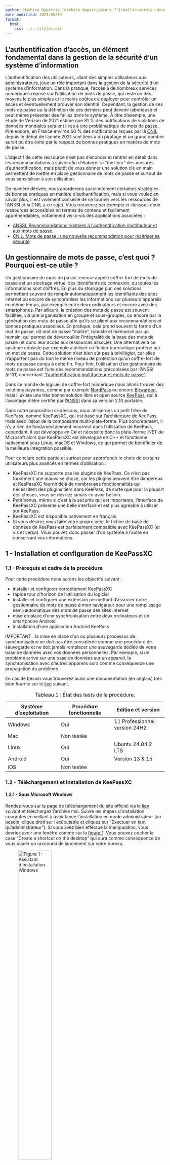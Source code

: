 ```yaml
---
author: Mathieu Depetris [mathieu.depetris@cnrs.fr](mailto:mathieu.depetris@cnrs.fr)
date-modified: 2025/05/13
format:
  html:
    css: ../../styles.css
---
```


::: {.content-visible when-profile="french"}
## L'authentification d'accès, un élément fondamental dans la gestion de la sécurité d'un système d'information

L'authentification des utilisateurs, allant des simples utilisateurs aux administrateurs, joue un rôle important dans la gestion de la sécurité d'un système d'information. Dans la pratique, l'accès à de nombreux services numériques repose sur l'utilisation de mots de passe, qui reste un des moyens le plus simples et le moins coûteux à déployer pour contrôler un accès et éventuellement prouver son identité. Cependant, la gestion de ces mots de passe ou la définition de ces derniers peut devenir laborieuse et peut même présenter des failles dans le système. À titre d'exemple, une étude de Verizon de 2021 estime que 81 % des notifications de violations de données mondiales seraient liées à une problématique de mots de passe. Pire encore, en France environ 60 % des notifications reçues par là [CNIL](https://www.cnil.fr/fr){.external target="_blank"} depuis le début de l’année 2021 sont liées à du piratage et un grand nombre aurait pu être évité par le respect de bonnes pratiques en matière de mots de passe.

L'objectif de cette ressource n'est pas d'énoncer et rentrer en détail dans les recommandations à suivre afin d'élaborer la "meilleur" des mesures d'authentification, mais plutôt de vous donner une solution clé en main permettent de mettre en place gestionnaire de mots de passe et surtout de vous sensibiliser à son utilisation.

De manière dérivée, nous aborderons succinctement certaines stratégies de bonnes pratiques en matière d'authentification, mais si vous voulez en savoir plus, il est vivement conseillé de se tourner vers les ressources de l'ANSSI et la CNIL à ce sujet. Vous trouverez par exemple ci-dessous deux ressources accessibles en termes de contenu et facilement appréhendables, notamment vis-à-vis des applications associées :

- [ANSSI, Recommandations relatives à l'authentification multifacteur et aux mots de passe](https://cyber.gouv.fr/publications/recommandations-relatives-lauthentification-multifacteur-et-aux-mots-de-passe){.external target="_blank"},
- [CNIL, Mots de passe : une nouvelle recommandation pour maîtriser sa sécurité](https://www.cnil.fr/fr/mots-de-passe-une-nouvelle-recommandation-pour-maitriser-sa-securite){.external target="_blank"}.

## Un gestionnaire de mots de passe, c'est quoi ? Pourquoi est-ce utile ?

Un gestionnaire de mots de passe, encore appelé coffre-fort de mots de passe est un stockage virtuel des identifiants de connexion, ou toutes les informations sont chiffrés. En plus du stockage pur, ces solutions permettent souvent de remplir automatiquement les identifiants des sites internet ou encore de synchroniser les informations sur plusieurs appareils en même temps, par exemple entre deux ordinateurs et encore avec des smartphones. Par ailleurs, la création des mots de passe est souvent facilitée, via une organisation en groupe et sous-groupes, ou encore par la génération des mots de passe afin qu'ils se plient aux recommandations et bonnes pratiques associées. En pratique, cela prend souvent la forme d'un mot de passe, dit mot de passe "maître", robuste et mémorisé par un humain, qui permet de déverrouiller l'intégralité de la base des mots de passe (et donc leur accès aux ressources associé). Une alternative à ce système consiste par exemple à utiliser un fichier bureautique protégé par un mot de passe. Cette solution n'est bien sûr pas à privilégier, car elles n'apportent pas du tout le même niveau de protection qu'un coffre-fort de mots de passe conçu à cette fin. Pour finir, l'utilisation d'un gestionnaire de mots de passe est l'une des recommandations préconisées par l'ANSSI (n°31) concernant ["l'authentification multifacteur et mots de passe"](https://cyber.gouv.fr/sites/default/files/2021/10/anssi-guide-authentification_multifacteur_et_mots_de_passe.pdf){.external target="_blank"}.

Dans ce monde de logiciel de coffre-fort numérique nous allons trouver des solutions payantes, comme par exemple [NordPass](https://nordpass.com/fr/){.external target="_blank"} ou encore [Bitwarden](https://bitwarden.com/fr-fr/){.external target="_blank"}, mais il existe une très bonne solution libre et open source [KeePass](https://keepass.info/){.external target="_blank"}, qui à l'avantage d'être certifié par l'[ANSSI](https://cyber.gouv.fr/produits-certifies/keepass-version-210-portable){.external target="_blank"} dans sa version 2.10 portable.

Dans notre proposition ci-dessous, nous utiliserons un petit frère de KeePass, nommé [KeePassXC](https://keepassxc.org/){.external target="_blank"}, qui est basé sur l'architecture de KeePass, mais avec l'ajout de la composante multi-plate-forme. Plus concrètement, il n'y a rien de fondamentalement incorrect dans l'utilisation de KeePass, cependant, il est développé en C# et nécessite donc la plate-forme .NET de Microsoft alors que KeePassXC est développé en C++ et fonctionne nativement sous Linux, macOS et Windows, ce qui permet de bénéficier de la meilleure intégration possible.

Pour conclure cette partie et surtout pour approfondir le choix de certains utilisateurs plus avancés en termes d'utilisation :

- KeePassXC ne supporte pas les plugins de KeePass. Ce n'est pas forcément une mauvaise chose, car les plugins peuvent être dangereux et KeePassXC fournit déjà de nombreuses fonctionnalités qui nécessitent des plugins tiers dans KeePass, de sorte que pour la plupart des choses, vous ne devriez jamais en avoir besoin.
- Petit bonus, même si c'est à la sécurité qui est importante, l'interface de KeePassXC présente une belle interface et est plus agréable à utiliser sur KeePass.
- KeePassXC est disponible nativement en français
- Si vous désirez vous faire votre propre idée, le fichier de base de données de KeePass est parfaitement compatible avec KeePassXC (et vis et versa). Vous pouvez donc passer d'un système à l'autre en conservant vos informations.

## 1 - Installation et configuration de KeePassXC

### 1.1 - Prérequis et cadre de la procédure

Pour cette procédure nous aurons les objectifs suivant :

- installer et configurer correctement KeePassXC
- rapide tour d'horizon de l'utilisation du logiciel
- installer et configurer une extension permettant d'associer notre gestionnaire de mots de passe à mon navigateur pour une remplissage semi-automatique des mots de passe des sites internet
- mise en place d'une synchronisation entre deux ordinateurs et un smartphone Android
- installation d'une application Android KeePass

IMPORTANT : la mise en place d'un ou plusieurs processus de synchronisation ne doit pas être considérée comme une procédure de sauvegarde et ne doit jamais remplacer une sauvegarde dédiée de votre base de données avec vos données personnelles. Par exemple, si un problème arrive sur une base de données sur un appareil, la synchronisation avec d'autres appareils aura comme conséquence une propagation du problème.

En cas de besoin vous trouverez aussi une documentation (en anglais) très bien fournie sur le [lien](https://keepassxc.org/docs/KeePassXC_GettingStarted){.external target="_blank"} suivant.

| Système d'exploitation | Procédure fonctionnelle | Édition et version |
|---|---|---|
| Windows | Oui | 11 Professionnel, version 24H2 |
| Mac | Non testée | |
| Linux | Oui | Ubuntu 24.04.2 LTS |
| Android | Oui | Version 13 & 15 |
| iOS | Non testée | |
: Tableau 1 : État des tests de la procédure.

### 1.2 - Téléchargement et installation de KeePassXC

#### 1.2.1 - Sous Microsoft Windows

Rendez-vous sur la page de téléchargement du site officiel via le [lien](https://keepassxc.org/download/#windows){.external target="_blank"} suivant et téléchargez l'archive msi. Suivre les étapes d'installation courantes en veillant à avoir lancé l'installation en mode administrateur (au besoin, clique droit sur l'exécutable et cliquez sur "Exectuer en tant qu'administrateur"). Si vous avez bien effectué la manipulation, vous devriez avoir une fenêtre comme sur la <a href="#figure1">figure 1</a>. Vous pouvez cocher la case "Create a shortcut on the desktop" qui aura comme conséquence de vous placer un raccourci de lancement sur votre bureau.

<figure id="figure1">
    <img src="../../ressources/support/gestionnaire_mots_de_passe/images/01_windows_install_wizard.png" class="resized-img" width="50%" alt="Figure 1 : Assistant d'installation Windows">
    <figcaption class="figcaption-center">Figure 1 : Assistant d'installation Windows</figcaption>
</figure>

Si le chemin d'installation par défaut pointe vers quelque chose comme "C:\\Users\\nom_utilisateur" c'est que vous n'avez pas lancé l'installation avec les droits administateur.

Noter que pour certains utilisateurs, le logiciel ne se lance pas après l'installation, même si l'on clique sur le raccourci d'exécution. Pour remédier à cela, il est nécessaire d'installer les dernières bibliothèques Microsoft Visual C++. Vous pourrez les trouver via le lien [suivant](https://learn.microsoft.com/fr-fr/cpp/windows/latest-supported-vc-redist?view=msvc-170){.external target="_blank"}. 

#### 1.2.2 - Sous Linux

Il vous suffit de télécharger l'AppImage de KeepPassXC pour linux à partir du [lien officiel](https://keepassxc.org/download/#linux){.external target="_blank"} et de l'installer sur votre système. 

#### 1.2.3 - Sous macOS

Pour les systèmes macOS, télécharger l'image dmg à partir du lien [officiel](https://keepassxc.org/download/#macos){.external target="_blank"} et installer le logiciel dans vos applications. 

#### 1.2.4 - Configuration initiale et création de votre base de mots de passe

Maintenant que l'application est correctement installée sur votre système, vous devriez tomber sur une fenêtre d'accueil comme sur la <a href="#figure2">figure 2</a>.

<figure id="figure2">
    <img src="../../ressources/support/gestionnaire_mots_de_passe/images/02_home_application.png" class="resized-img" width="60%" alt="Figure 2 : Accueil application">
    <figcaption class="figcaption-center">Figure 2 : Accueil application</figcaption>
</figure>

Par défaut, la langue de l'application est réglée sur celle du système. En lien avec ma configuration actuelle, les prochaines captures d'écran seront donc en français.

Maintenant, nous allons créer notre fichier de base de données qui contiendra tous nos mots de passe. Pour cela il suffit de cliquer sur l'onglet "Créer une base de données". La fenêtre suivante vous invite à donner un nom à cette base. Cette base de données va prendre l'apparence d'un fichier .kdbx qui sera stocké sur notre disque dur. Pour éviter tout incident de compatibilité, privilégier un nom dans le caractère spécial (pas d'accent ou d'espace). Ici pour l'exemple ma base s'appellera "bdd_test_keepassxc" (<a href="#figure3">figure 3</a>).

<figure id="figure3">
    <img src="../../ressources/support/gestionnaire_mots_de_passe/images/03_bdd_creation.png" class="resized-img" width="60%" alt="Figure 3 : Création de la base de données">
    <figcaption class="figcaption-center">Figure 3 : Création de la base de données</figcaption>
</figure>

Pas besoin de modifier les "Paramètres de chiffrement" sauf si voulez les personnalisées en fonctions de vos exigences. La fenêtre suivante "Identifiants de la base de données" vous permet de définir le mot de passe "maître" qui va protéger votre base de données (et donc tout son contenu). Pour résumer :

- si vous ne devez retenir qu'un seul mot de passe, c'est celui-là !
- il est considéré comme celui qui débloque tous les autres, il doit donc être compliqué et respecter un minimum de règles de sécurité. Sans rentrer trop dans les détails de ces règles, vous pouvez cliquer sur l'icône du carré avec 3 points afin d'ouvrir un utilitaire d'aide à la génération (<a href="#figure4">figure 4</a>).
- ce mot de passe est très important et sa perte, en règle générale, entrainera l'impossibilité d'ouvrir la base et donc d'accéder à vos mots de passe (par défaut par de processus de récupération de mots de passe).
- vous avez un onglet en dessous pour "Ajouter une autre protection". Les options disponibles ne seront pas abordées ici, mais sachez que vous pouvez ajouter des options de sécurité et d'accès, comme par exemple un fichier clé ou encore des questions-réponses.

<figure id="figure4">
    <img src="../../ressources/support/gestionnaire_mots_de_passe/images/04_password_definition.png" class="resized-img" width="60%" alt="Figure 4 : Définition des identifiants pour accéder à la base de données">
    <figcaption class="figcaption-center">Figure 4 : Définition des identifiants pour accéder à la base de données</figcaption>
</figure>

La dernière étape vous demande où vous désirez sauvegarder votre base de données et quel nom vous souhaitez lui donner. Dans mon exemple, ma base de données sera sauvegardée dans un fichier bdd_test_keepassxc.kdbx. Par ailleurs, si vous souhaitez synchroniser votre base de données entre plusieurs appareils (voir la section 4, par exemple pour une synchronisation entre un ordinateur et un smartphone), le mieux est de placer ce fichier dans un dossier. À titre d'exemple ici, mon fichier .kdbx sera stocké dans un fichier nommé "keepass".

Avant de se lancer dans la création de mes premiers mots de passe, faites un tour au niveau des paramètres de l'application. Pour cela il suffit de cliquer sur la roue crantée, ou alors de cliquer sur l'onglet "Outils" puis sur "Paramètres" (<a href="#figure5">figure 5</a>).

<figure id="figure5">
    <img src="../../ressources/support/gestionnaire_mots_de_passe/images/05_racine_bdd.png" class="resized-img" width="60%" alt="Figure 5 : Accès aux paramètres de l'application">
    <figcaption class="figcaption-center">Figure 5 : Accès aux paramètres de l'application</figcaption>
</figure>

Libre à vous de modifier ces paramètres suivant vos préférences, mais je vous conseille au minimum les paramètres suivants afin d'améliorer votre interface et vos interactions. À savoir que ces options peuvent légèrement différer entre les versions (en lien avec les OSs), notamment entre Windows et Linux.

Dans l'onglet "Général", section "Démarrage" (<a href="#figure6">figure 6</a>) : 

- cochez si cela n'est pas déjà fait "Lancer automatiquement KeePassXC au démarrage du système. À chaque lancement de votre système, le logiciel se lancera automatiquement et vous demandera votre mot de passe "maître" pour déverrouiller votre base de données,
- cochez l'onglet "Réduire la fenêtre après déverrouillage de la base de données". Si on couple votre utilisation avec l'option précédente, le déverrouillage de votre base de données n'implique pas que vous ayez besoin toute de suite d'utiliser un mot de passe. Par conséquent pas besoin que l'application reste en avant sur votre bureau.

<figure id="figure6">
    <img src="../../ressources/support/gestionnaire_mots_de_passe/images/06_general_demarrage.png" class="resized-img" width="60%" alt="Figure 6 : Onglet 'Général', section 'Démarrage'">
    <figcaption class="figcaption-center">Figure 6 : Onglet 'Général', section 'Démarrage'</figcaption>
</figure>

Dans l'onglet "Général", section "Gestion des entrées" (<a href="#figure7">figure 7</a>) :

- cochez "Copier les données en double-cliquant sur le champ de l'entrée affichée"
- cochez "Réduire lors de l'ouverture d'une URL"

<figure id="figure7">
    <img src="../../ressources/support/gestionnaire_mots_de_passe/images/07_general_gestion_entrees.png" class="resized-img" width="60%" alt="Figure 7 : Onglet 'Général', section 'Gestion des entrées'">
    <figcaption class="figcaption-center">Figure 7 : Onglet 'Général', section 'Gestion des entrées'</figcaption>
</figure>

Dans l'onglet "Général", section "Interface utilisateur" (<a href="#figure8">figure 8</a>) :

- cochez "Réduire au lieu de fermer l'appli"
- cochez "Afficher une icône dans la zone de notification"
- cochez "Cacher la fenêtre dans la zone de notification une fois minimisée"

<figure id="figure8">
    <img src="../../ressources/support/gestionnaire_mots_de_passe/images/08_general_interface_utilisateur.png" class="resized-img" width="60%" alt="Figure 8 : Onglet 'Général', section 'Interface utilisateur'">
    <figcaption class="figcaption-center">Figure 8 : Onglet 'Général', section 'Interface utilisateur'</figcaption>
</figure>

Avec ces paramètres, quand vous fermez ou minimisez la fenêtre de l'application, cette dernière vient de placer dans votre zone de notification (elle peut être dans la zone cachée la première fois, <a href="#figure9">figure 9</a>) au lieu de fermer définitivement l'application (pour faire cela, il faut cliquer sur l'onglet "Base de données", puis "Fermer" tout en bas). Quand votre application est dans cette zone, il vous suffit de double cliquer dessus pour l'ouvrir. 

<figure id="figure9">
    <img src="../../ressources/support/gestionnaire_mots_de_passe/images/09_zone_notification.png" class="resized-img" alt="Figure 9 : Application dans la zone de notification">
    <figcaption class="figcaption-center">Figure 9 : Application dans la zone de notification</figcaption>
</figure>

## 2 - Tour d'horizon de l'application

### 2.1 - Interface de l'application

L'interface de votre base de données est divisée en 4 parties (<a href="#figure10">figure 10</a>).

<figure id="figure10">
    <img src="../../ressources/support/gestionnaire_mots_de_passe/images/10_vue_global.png" class="resized-img" width="70%" alt="Figure 10 : Interface principale de la base de données">
    <figcaption class="figcaption-center">Figure 10 : Interface principale de la base de données</figcaption>
</figure>

La première partie regroupe la liste de vos mots de passe. Vous pouvez les organiser en groupe et même sous-groupe (ici par défaut un groupe nommé "Racine" a été créé) et vous pouvez même changer les icônes des éléments.

La seconde partie regroupe la liste des entrées présente dans vos groupes et de manière générale dans votre base de données. Comme précédent vous pouvez modifier la visualisation de ces dernières, notamment en modifiant les icônes associées.

La troisième partie contient des raccourcis vers groupes dynamiques ou tags que vous avez créés. Ces dernières ressources sont des paramètres que vous pouvez associer à des entrées et/ou groupes et qui permettent d'avoir des accès simplifiés, un peu comme des raccourcis. Un détail intéressant est que cette partie regroupe aussi des onglets permettant de diagnostiquer l'état de certains de vos mots de passe, notamment en faisant des recherches sur les mots de passe expirés ou encore de faibles niveaux de sécurité (par exemple si votre mot de passe est très court en termes de nombre de caractères).

La dernière partie est l'onglet de prévisualisation, qui vous permet de vous un résumé par exemple du contenu des entrées.

Concernant la barre d'outils, elle se divise en 5 parties (<a href="#figure11">figure 11</a>).

<figure id="figure11">
    <img src="../../ressources/support/gestionnaire_mots_de_passe/images/11_barre_outils.png" class="resized-img" width="70%" alt="Figure 11 : Interface de la barre d'outils">
    <figcaption class="figcaption-center">Figure 11 : Interface de la barre d'outils</figcaption>
</figure>

La partie 1 comporte des onglets pour ouvrir une base de données, sauvegarder la base active ou encore la verrouiller.

La partie 2 permet de créer des entrées ou les modifier (ajout et/ou suppression).

La partie 3 permet d'utiliser des raccourcis pour copier certains éléments des entrées sélectionnées. 

La partie 4 permet d'avoir accès aux paramètres et rapports en lien avec la base de données, mais aussi au générateur de mots de passe.

La dernière partie permet d'avoir accès à une barre de recherche.

### 2.2 - Création d'une entrée

Pour créer une nouvelle entrée, il suffit de cliquer sur l'icône + dans la section 2 de la barre d'outils. Par défaut nous étions dans le groupe "Racine", par conséquent cette entrée sera localisée dans ce groupe. Ici, nous allons faire un exemple avec des identifiants de mon compte CNRS. Ici le minimum à renseigner pour créer une entrée est le "Titre", le "Nom d'utilisateur" et le "mot de passe" (<a href="#figure12">figure 12</a>). On laisse vide pour le moment le champ "URL" que nous utiliserons plus tard pour le remplissage automatique des champs via le navigateur. Notez que vous avez beaucoup d'autres options, comme par exemple le menu "Icône" sur le côté ou encore le champ "Notes" qui vous permet d'ajouter des commentaires ou indications à votre entrée. Par ailleurs vous constatez que par défaut le mot de passe est masqué. Cela est très pratique, car l'utilisation de ces mots de passe par la suite, ne nécessite pas d'avoir la visibilité de ce dernier (utile notamment si vous sommes dans des lieux publics).

<figure id="figure12">
    <img src="../../ressources/support/gestionnaire_mots_de_passe/images/12_exemple_entree.png" class="resized-img" width="70%" alt="Figure 12 : Création d'une entrée">
    <figcaption class="figcaption-center">Figure 12 : Création d'une entrée</figcaption>
</figure>

Une fois l'action validée, on retrouve bien l'entrée dans notre base de données (<a href="#figure13">figure 13</a>). Pour améliorer la lisibilité de mon interface, j'ai même changé le nom du groupe "Racine" par "cnrs".

<figure id="figure13">
    <img src="../../ressources/support/gestionnaire_mots_de_passe/images/13_vue_global_add.png" class="resized-img" width="70%" alt="Figure 13 : Interface avec entrée">
    <figcaption class="figcaption-center">Figure 13 : Interface avec entrée</figcaption>
</figure>

Maintenant si je veux copier une partie de mon entrée, par exemple le nom d'utilisateur ou encore le mot de passe, il me suffit d'utiliser les boutons de la section 3 de la barre d'outils. Il est a noté que dans le cas de la copie d'un mot de passe (le bouton avec la clé), vous disposez d'un temps limité pour utiliser ce dernier avec qu'il soit supprimé de votre "mémoire pour copie" (= presse-papiers, <a href="#figure14">figure 14</a>). Vous pouvez configurer ce temps dans le menu "Paramètres", au niveau de l'onglet "Sécurité", section "Délais d'attente" et l'option "Effacer le presse-papiers après".

<figure id="figure14">
    <img src="../../ressources/support/gestionnaire_mots_de_passe/images/14_temps_presse_papiers.png" class="resized-img" alt="Figure 14 : Temps presse-papiers">
    <figcaption class="figcaption-center">Figure 14 : Temps presse-papiers</figcaption>
</figure>

## 3 - Intégration aux navigateurs

L'une des options les plus pratiques et l'intégration de votre coffre-fort à votre navigateur. Plus concrètement, cela veut dire que vous allez pouvoir effectuer des remplissages semi-automatiques des noms d'utilisateur et des mots de passe quand vous allez vous rendre sur les sites internet associés.

KeePassXC propose des intégrations avec les navigateurs suivants :

- [Sur base Chrome, Chromium, Vivaldi et Brave](https://chromewebstore.google.com/detail/keepassxc-browser/oboonakemofpalcgghocfoadofidjkkk){.external target="_blank"},
- [Sur base Mozilla Firefox et Tor-Browser](https://addons.mozilla.org/en-US/firefox/addon/keepassxc-browser/){.external target="_blank"},
- [Sur base Microsoft Egde](https://microsoftedge.microsoft.com/addons/detail/keepassxcbrowser/pdffhmdngciaglkoonimfcmckehcpafo){.external target="_blank"}.

La première chose à faire est d'activer l'option d'association dans les paramètres de KeePassXC. Pour cela il suffit de vous rendre dans les paramètres au niveau de l'onglet "Intégration aux navigateurs" (<a href="#figure15">figure 15</a>). 

<figure id="figure15">
    <img src="../../ressources/support/gestionnaire_mots_de_passe/images/15_integration_navigateurs.png" class="resized-img" width="70%" alt="Figure 15 : Intégration aux navigateurs">
    <figcaption class="figcaption-center">Figure 15 : Intégration aux navigateurs</figcaption>
</figure>

Pour mon cas d'exemple, je vais faire un test avec le navigateur Egde, mais le principe reste le même pour les autres et vous pouvez même en associer plusieurs à la fois. 

La seconde étape est d'installer l'extension sur le navigateur. Cliquez sur les liens juste toujours au niveau de l'onglet "Intégration aux navigateurs". Vous devriez être redirigé vers un page d'installation (toujours ici avec l'exemple de Microsoft Egde, <a href="#figure16">figure 16</a>).

<figure id="figure16">
    <img src="../../ressources/support/gestionnaire_mots_de_passe/images/16_installation_extension_navigateur.png" class="resized-img" width="70%" alt="Figure 16 : Installation extension navigateur">
    <figcaption class="figcaption-center">Figure 16 : Installation extension navigateur</figcaption>
</figure>

Après l'installation, redémarrez votre navigateur et vous devriez avoir l'extension sous cette forme (<a href="#figure17">figure 17</a>, la base de données KeePassXC doit être déverrouillée). 

<figure id="figure17">
    <img src="../../ressources/support/gestionnaire_mots_de_passe/images/17_connection_navigateur.png" class="resized-img" width="70%" alt="Figure 17 : Configuration extension navigateur">
    <figcaption class="figcaption-center">Figure 17 : Configuration extension navigateur</figcaption>
</figure>

Maintenant cliquer sur le bouton "Connecter" puis sur la fenêtre de votre base de données indiquez un nom à la demande d'association de clé (<a href="#figure18">figure 18</a>).

<figure id="figure18">
    <img src="../../ressources/support/gestionnaire_mots_de_passe/images/18_association_cle.png" class="resized-img" width="70%" alt="Figure 18 : Association clé extension navigateur">
    <figcaption class="figcaption-center">Figure 18 : Association clé extension navigateur</figcaption>
</figure>

Votre extension devrait maintenant être correctement configurée (<a href="#figure19">figure 19</a>).

<figure id="figure19">
    <img src="../../ressources/support/gestionnaire_mots_de_passe/images/19_connection_navigateur_ok.png" class="resized-img" width="70%" alt="Figure 19 : Configuration extension navigateur complete">
    <figcaption class="figcaption-center">Figure 19 : Configuration extension navigateur complete</figcaption>
</figure>

Pour la suite, nous allons tester le remplissage semi-automatique sur l'entrée que j'ai créée précédent en lien avec mes identifiants CNRS. Pour cela je me rends sur une page de connexion du CNRS (<a href="#figure20">figure 20</a>).

<figure id="figure20">
    <img src="../../ressources/support/gestionnaire_mots_de_passe/images/20_page_connection_cnrs.png" class="resized-img" width="70%" alt="Figure 20 : Page de connexion CNRS">
    <figcaption class="figcaption-center">Figure 20 : Page de connexion CNRS</figcaption>
</figure>

Ici je vais copier l'URL de cette page afin de la renseigner au niveau de mon entrée de ma base de données. Vous remarquerez que déjà l'extension à détecter la possibilité d'ajouter des champs en lien avec une entrée de ma base de données (via l'onglet grisé de l'extension). Par ailleurs, pour l'URL, pas besoin de copier l'intégralité de cette dernière, il suffit de s'arrêter après le .fr. Vous pouvez appliquer cette règle pour les autres URL à savoir que cela permet de généraliser la détection du remplissage automatique et qu'il y a quand même de rares cas où cela ne fonctionne pas. Dans notre cas, on va juste utiliser l'URL "https://janus.cnrs.fr/" que nous allons ajouter dans le champ "URL" de notre entrée précédente créée (<a href="#figure21">figure 21</a>).

<figure id="figure21">
    <img src="../../ressources/support/gestionnaire_mots_de_passe/images/21_ajout_url.png" class="resized-img" width="70%" alt="Figure 21 : Ajout URL au niveau de notre entrée">
    <figcaption class="figcaption-center">Figure 21 : Ajout URL au niveau de notre entrée</figcaption>
</figure>

Maintenant, actualisez la page de votre navigateur (en étant sur la page de connexion du CNRS) ou cliquez sur l'icône de l'extension dans le navigateur, puis cliquez sur "Redétecter les champs d'identification". Vous devriez avoir la fenêtre suivante de KeePassXC qui s'affiche (<a href="#figure22">figure 22</a>). 

<figure id="figure22">
    <img src="../../ressources/support/gestionnaire_mots_de_passe/images/22_fenetre_association_url.png" class="resized-img" width="70%" alt="Figure 22 : Acceptation de l'association de l'URL">
    <figcaption class="figcaption-center">Figure 22 : Acceptation de l'association de l'URL</figcaption>
</figure>

Il vous suffit maintenant de cocher les cases "Mémoriser" et "Permettre les éléments sélectionnés". Maintenant à chaque fois que vous arriverez sur une page portant en début d'URL "https://janus.cnrs.fr/", KeePassXC vous proposera en remplissage semi-automatique des champs, en lien avec ce que vous avez renseigné dans votre base de données (<a href="#figure23">figure 23</a>).

<figure id="figure23">
    <img src="../../ressources/support/gestionnaire_mots_de_passe/images/23_remplissage_automatique.png" class="resized-img" width="70%" alt="Figure 23 : Remplissage automatique">
    <figcaption class="figcaption-center">Figure 23 : Remplissage automatique</figcaption>
</figure>

Une dernière petite astuce, plutôt que de cliquer sur l'icône d'extension ou sur le champ afin de sélectionner l'entrée correspondante dans la base de données, vous pouvez utiliser des fonctions de raccourci clavier. Vous les trouverez dans l'onglet paramètre de l'extension du navigateur (en cliquant sur la route crantée verte, <a href="#figure24">figure 24</a>), onglet "Général", section "Raccourcis-clavier". Ils sont configurables et par exemple dans mon exemple par défaut (sous Windows) il faut utiliser Alt + Maj + U pour saisir le nom d’utilisateur et le mot de passe. 

<figure id="figure24">
    <img src="../../ressources/support/gestionnaire_mots_de_passe/images/24_parametres_extension_navigateur.png" class="resized-img" width="70%" alt="Figure 24 : Paramètres extension navigateur">
    <figcaption class="figcaption-center">Figure 24 : Paramètres extension navigateur</figcaption>
</figure>

## 4 - Sychronisation entre plusieurs appareils

Pour cette dernière partie, nous allons configurer notre base de données afin qu’elle puisse se synchroniser entre plusieurs appareils. Cette partie est légèrement plus technique donc il est important de ne pas se décourager et pour faire simple de "ne pas lâcher la rampe". N'oubliez pas qu'en cas de besoin vous pouvez revenir vers moi. 

Ici pour l'exemple nous allons configurer deux configurations qui rempliront surement la plupart de vos cas d'usages et besoins :

- une synchronisation entre un ordinateur et un smartphone,
- une synchronisation entre deux ordinateurs.

Par ailleurs, vous constaterez que les exemples ci-dessous ont été réalisés sous système d'exploitation Windows pour les ordinateurs et Android pour le smartphone. Quand cela a été identifié, des alternatives aux autres OS seront recensées, mais sans garantie d'avoir été testé jusqu'au bout de l'objectif de la procédure.

### 4.1 - Le logiciel Syncthing

La première étape est d'installer un logiciel sur nos appareils qui vont nous permettre d'effectuer nos synchronisations. Pour cela nous utiliserons [Syncthing](https://syncthing.net/){.external target="_blank"} qui est un logiciel libre et gratuit qui synchronise les fichiers entre appareils en temps réel, sans serveur central. Il est privé, sécurisé, crypté et facile à utiliser.

Point important, comme cité précédemment, ce logiciel ne fonctionne pas via un serveur central. Concrètement cela veut dire que lors des processus de synchronisation il est nécessaire que les appareils soient connectés en même temps. Dans le cas de deux ordinateurs, cette condition peut être compliquée à remplir, surtout si on utilise l'un sur notre lieu de travail et le second à la maison pour le télétravail. C'est pourquoi, dans notre configuration c'est notre téléphone sera l'équivalent de notre "serveur central" car dernier aura "plus de change" d'être connecté en même temps que les ordinateurs.

Sur le site officiel de l'application, rendez-vous dans la section ["Downloads"](https://syncthing.net/downloads/){.external target="_blank"}. Vous constaterez que vous disposez de plusieurs distributions en fonction de votre système d'exploitation.

À titre indicatif, le processus pour l'installer sur un système Linux est disponible via le lien [suivant](https://apt.syncthing.net/){.external target="_blank"}. Suivez les instructions et lancez les lignes de commandes associées. Vous devriez avoir deux raccourcis vers l'application :

- "Start Syncthing" qui va vous permettre de lancer le logiciel.,
- "Syncthing Web UI" qui va vous amener sur le page de configuration du logiciel (voir la section suivante pour plus de détail). 

Pour finir concernant Linux, contrairement à Windows qui lance automatiquement Syncthing lors du démarrage de l'OS, vous allez devoir configurer ce démarrage automatique, si vous le souhaitez, sous Linux (via par exemple le l'exécution du raccourci "Start Syncthing" à chaque démarrage).

### 4.2 - Installation et configuration du client Syncthing sous Windows

Nous allons commencer par l'installer sur notre ordinateur en sélectionnant l'intégration "Syncthing Windows Setup" qui permet de l'installer sous Windows. Pour faire simple rendez-vous sur ce [lien](https://github.com/Bill-Stewart/SyncthingWindowsSetup/releases/latest/){.external target="_blank"} et téléchargez l'exécutable .exe (<a href="#figure25">figure 25</a>, actuellement la dernière version est la 1.29.0).

<figure id="figure25">
    <img src="../../ressources/support/gestionnaire_mots_de_passe/images/25_last_release_syncthing_windows_setup.png" class="resized-img" width="70%" alt="Figure 25 : Dernière version de 'Syncthing Windows Setup'">
    <figcaption class="figcaption-center">Figure 25 : Dernière version de 'Syncthing Windows Setup'</figcaption>
</figure>

Lors de l'installation, effectuée si possible avec les droits administrateur, suivez la configuration suivante :

- lorsque que la fenêtre "Select Destination Location" apparait, changer le chemin d'accès par un chemin plus "simple" comme par exemple "C:\\Syncthing" (<a href="#figure26">figure 26</a>),

<figure id="figure26">
    <img src="../../ressources/support/gestionnaire_mots_de_passe/images/26_dossier_installation.png" class="resized-img" width="60%" alt="Figure 26 : Dossier d'installation">
    <figcaption class="figcaption-center">Figure 26 : Dossier d'installation</figcaption>
</figure>

- au niveau de la fenêtre "Select Additional Tasks", cochez la case "Create desktop shortcut for Syncthing configuration page" en plus des cases déjà cochées (<a href="#figure27">figure 27</a>),

<figure id="figure27">
    <img src="../../ressources/support/gestionnaire_mots_de_passe/images/27_taches_additionnelles.png" class="resized-img" width="50%" alt="Figure 27 : Fenêtre taches additionnelles">
    <figcaption class="figcaption-center">Figure 27 : Fenêtre taches additionnelles</figcaption>
</figure>

- cliquez sur oui quand on vous demande de créer une règle pour le pare-feu (<a href="#figure28">figure 28</a>),

<figure id="figure28">
    <img src="../../ressources/support/gestionnaire_mots_de_passe/images/28_creation_pare_feu_regle.png" class="resized-img" width="50%" alt="Figure 28 : Regle pare-feu">
    <figcaption class="figcaption-center">Figure 28 : Regle pare-feu</figcaption>
</figure>

- pour finir, cochez la case "Open Syncthing configuration page" (<a href="#figure29">figure 29</a>).

<figure id="figure29">
    <img src="../../ressources/support/gestionnaire_mots_de_passe/images/29_ouverture.png" class="resized-img" width="50%" alt="Figure 29 : Last stand">
    <figcaption class="figcaption-center">Figure 29 : Last stand</figcaption>
</figure>

Une fois le logiciel installé, vous devriez voir la fenêtre principale de l'application (<a href="#figure30">figure 30</a>). Vous pouvez y accéder via votre navigateur à l'adresse suivante 127.0.0.1:8384 (si vous n'avez pas touché à ces paramètres lors de l'installation) ou en cliquant sur le raccourci "Syncthing Configuration Page" qui c'est ajouté sur votre bureau. Suivant votre navigateur, ce dernier est susceptible de vous informer que la page que vous souhaitez afficher (127.0.0.1) présente un risque probable de sécurité. Vous pouvez passer outre ce conseil et l'afficher quand même (via par exemple le bouton "Avancé" et quelque chose comme "Poursuivre vers la page").

Sur cette première page, il est possible que l'application vous conseille d'ajouter un nom d'utilisateur et un mot de passe afin d'accéder à l'interface. D'un point de vue sécuritaire c'est un plus, mais dans un souci d'accessibilité et en partant du principe que votre ordinateur est verrouillé par un mot de passe et que vous ne quittez pas votre poste sans le verrouiller, nous n'allons pas configurer d'accès authentifié. 

<figure id="figure30">
    <img src="../../ressources/support/gestionnaire_mots_de_passe/images/30_syncthing_windows.png" class="resized-img" width="60%" alt="Figure 30 : Syncthing page globale">
    <figcaption class="figcaption-center">Figure 30 : Syncthing page globale</figcaption>
</figure>

Maintenant que notre logiciel est installé, la prochaine étape est d'ajouter un dossier de partage qui contiendra notre base de données KeePassXC. Pour effectuer cela, il suffit de cliquer sur le bouton "Ajouter un partage" disponible sur l'écran d'accueil. Sur l'écran de configuration (<a href="#figure31">figure 31</a>), nous allons lui donner un nom (il peut être différent entre les appareils), ainsi qu'un identifiant de partage (il doit être IDENTIQUE entre les appareils) et pour finir le chemin d'accès du partage, qui sera ici l'emplacement du dossier ou est stocké ma base de données. 

<figure id="figure31">
    <img src="../../ressources/support/gestionnaire_mots_de_passe/images/31_ajout_partage.png" class="resized-img" width="70%" alt="Figure 31 : Configuration d'un dossier de partage">
    <figcaption class="figcaption-center">Figure 31 : Configuration d'un dossier de partage</figcaption>
</figure>

### 4.3 - Installation et configuration du client Syncthing sous Android

Pour configurer Syncthing sous notre smartphone Android, nous allons récupérer l'application directement depuis le store. Veillez à bien récupéré le bon qui s'appelle ["Syncthing-Fork"](https://play.google.com/store/apps/details?id=com.github.catfriend1.syncthingandroid&hl=en-US){.external target="_blank"}.

Lors du lancement de l'application, vous devez autoriser l'application à accéder à plusieurs éléments de votre téléphone :

- l'accès au stockage, qui va lui permettre d'avoir un accès à votre base de données stocké en local sur votre téléphone (<a href="#figure32">figure 32</a>)

<figure id="figure32">
    <img src="../../ressources/support/gestionnaire_mots_de_passe/images/32_permission_stockage.png" class="resized-img" width="30%" alt="Figure 32 : Autorisation accès stockage téléphone">
    <figcaption class="figcaption-center">Figure 32 : Autorisation accès stockage téléphone</figcaption>
</figure>

- concernant l'optimisation de la batterie, il est conseillé d'arrêter l'optimisation de la batterie (<a href="#figure33">figure 33</a>). Ici nous avons besoin que notre téléphone ne ferme pas automatiquement l'application, par exemple si elle reste ouverte plus longtemps qu'une application "basique". Il est à note quand même que théoriquement, la désactivation de l'optimisation de la batterie pourrait avoir des récupércutions sur l'autonomie de cette dernière. Il faut bien sûr prendre cela on considération via d'autres variables, comme les espacements entre les synchronisations ou le type de connexion (via données mobiles ou wifi par exemple) mais pour le moment via mon exemple d'utilisation exigent (synchronisation toujours fonctionnelle via les données mobiles), l'impact selon moi n'est pas une signification sur l'autonomie de ma batterie.

<figure id="figure33">
    <img src="../../ressources/support/gestionnaire_mots_de_passe/images/33_permission_batterie.png" class="resized-img" width="30%" alt="Figure 33 : Autorisation arrêt optimisation batterie">
    <figcaption class="figcaption-center">Figure 33 : Autorisation arrêt optimisation batterie</figcaption>
</figure>

- pour les permissions de localisation, il est aussi conseillé de l'accorder (<a href="#figure34">figure 34</a>). Comme indiqué dans les commentaires, la localisation va servir uniquement pour la sélection des réseaux wifi, si vous désirez effectuer des synchronisations uniquement sur des réseaux wifi prédéfinis (celui de votre domicile par exemple).

<figure id="figure34">
    <img src="../../ressources/support/gestionnaire_mots_de_passe/images/34_permission_localisation.png" class="resized-img" width="30%" alt="Figure 34 : Autorisation localisation">
    <figcaption class="figcaption-center">Figure 34 : Autorisation localisation</figcaption>
</figure>

- pour finir, autoriser aussi les notifications de l'application (<a href="#figure35">figure 35</a>) afin que cette dernière puisse vous informer des détails des synchronisations.

<figure id="figure35">
    <img src="../../ressources/support/gestionnaire_mots_de_passe/images/35_permission_notifications.png" class="resized-img" width="30%" alt="Figure 35 : Autorisation notifications">
    <figcaption class="figcaption-center">Figure 35 : Autorisation notifications</figcaption>
</figure>

Maintenant que l'application est correctement installée, par défaut les conditions d'exécution des synchronisations sont réglées pour se faire uniquement en wifi. Pour mon utilisation personnelle et afin de tester directement mes processus de synchronisation, j'ai choisi d'activer l'exécuteur des synchronisations depuis les données mobiles (via 4G ou 5G par exemple). Libre a vous de faire cela aussi (avec aussi en mémoire l'impact que cela peut avoir sur la batterie, mais surtout sur votre forfait mobile), mais dans tous les cas je laisse décoché "Ecécuter en itinérance" afin que la synchronisation ne se fasse pas quand je suis pas exemple à l'étranger ou les données mobiles peuvent être décomptées de manière très importante dans mon forfait (le logiciel passera en veille à ce moment-là). Pour configurer cela il vous suffit de vous rendre dans l'onglet "Paramètres" via les 3 barres eu haut à gauche, de cliquer sur "Conditions d'exécution" (<a href="#figure36">figure 36</a>), puis de cocher/décocher les cases correspondantes (<a href="#figure37">figure 37</a>).

:::: {.columns}
::: {.column width="50%"}
<figure id="figure36">
    <img src="../../ressources/support/gestionnaire_mots_de_passe/images/36_parametres_sychronisation.png" class="resized-img" width="50%" alt="Figure 36 : Paramètres synchronisation">
    <figcaption class="figcaption-center">Figure 36 : Paramètres synchronisation</figcaption>
</figure>
:::
::: {.column width="50%"}
<figure id="figure37">
    <img src="../../ressources/support/gestionnaire_mots_de_passe/images/37_application_donnees_mobiles.png" class="resized-img" width="55%" alt="Figure 37 : Autorisation données mobiles">
    <figcaption class="figcaption-center">Figure 37 : Autorisation données mobiles</figcaption>
</figure>
:::
::::

Toujours dans les paramètres de l'application, il serait judicieux de cocher dans la section "Comportement" la case "Démarrage automatique" (<a href="#figure38">figure 38</a>) afin que ce dernier lancement automatique dans les processus de synchronisation dès que le téléphone s'allume.

<figure id="figure38">
    <img src="../../ressources/support/gestionnaire_mots_de_passe/images/38_demarrage_automatique.png" class="resized-img" width="25%" alt="Figure 38 : Démarrage automatique de l'application">
    <figcaption class="figcaption-center">Figure 38 : Démarrage automatique de l'application</figcaption>
</figure>

### 4.4 - Appariement d'un ordinateur avec un téléphone Android

L'application correctement installée et configurée sur notre ordinateur et notre téléphone, il nous reste maintenant à appareiller nos appareils. Pour cela, le plus simple est de passer par des QR codes d'identification. Sur votre ordinateur ou nous avons configuré Syncthing (section 4.2), ouvrir la fenêtre de configuration (adresse 127.0.0.1:8384 par défaut ou raccourci “Syncthing Configuration Page” sur le bureau) et cliquez sur l'onglet "Actions" puis sur "Afficher mon ID" (<a href="#figure39">figure 39</a>).

<figure id="figure39">
    <img src="../../ressources/support/gestionnaire_mots_de_passe/images/39_affichage_qrcode.png" class="resized-img" width="80%" alt="Figure 39 : Affichage QR code">
    <figcaption class="figcaption-center">Figure 39 : Affichage QR code</figcaption>
</figure>

Retourner sur l'application Syncthing sur votre téléphone, cliquez sur l'onglet "APPAREILS" puis sur le bouton en haut à droite avec un + pour ajouter un nouvel appareil. Dans la nouvelle fenêtre, cliquez que l'icône de QR code en haut à droite, et acceptez que l'application accède à votre appareil photo (<a href="#figure40">figure 40</a>). 

<figure id="figure40">
    <img src="../../ressources/support/gestionnaire_mots_de_passe/images/40_scan_qrcode.png" class="resized-img" width="25%" alt="Figure 40 : Autorisation accès appareil photo">
    <figcaption class="figcaption-center">Figure 40 : Autorisation accès appareil photo</figcaption>
</figure>

Donner un nom à cet appareil (ici j'ai choisi "pc_cnrs") et cocher la case "Initiateur" (<a href="#figure41">figure 41</a>). 

<figure id="figure41">
    <img src="../../ressources/support/gestionnaire_mots_de_passe/images/41_ajout_pc.png" class="resized-img" width="25%" alt="Figure 41 : Ajout ordinateur">
    <figcaption class="figcaption-center">Figure 41 : Ajout ordinateur</figcaption>
</figure>

Maintenant vous devriez voir une demande d'ajout sur la page de configuration de votre ordinateur (<a href="#figure42">figure 42</a>). 

<figure id="figure42">
    <img src="../../ressources/support/gestionnaire_mots_de_passe/images/42_ajout_telepone.png" class="resized-img" width="70%" alt="Figure 42 : Demande ajout ordinateur">
    <figcaption class="figcaption-center">Figure 42 : Demande ajout ordinateur</figcaption>
</figure>

Accepté là en cliquant sur "Ajouter l'appareil". Dans l'onglet "Général" donnez-lui un nom convivial (pour mon exemple ce sera "portable_android_mat", <a href="#figure43">figure 43</a>).

<figure id="figure43">
    <img src="../../ressources/support/gestionnaire_mots_de_passe/images/43_configuration_telephone.png" class="resized-img" width="70%" alt="Figure 43 : Demande ajout téléphone">
    <figcaption class="figcaption-center">Figure 43 : Demande ajout téléphone</figcaption>
</figure>

Cliquer ensuite sur l'onglet "Partages" et cocher la case correspondant au dossier partager que nous avons créé précédemment (<a href="#figure44">figure 44</a>).

<figure id="figure44">
    <img src="../../ressources/support/gestionnaire_mots_de_passe/images/44_autorisation_keepass_folder.png" class="resized-img" width="70%" alt="Figure 44 : Autorisation partage téléphone">
    <figcaption class="figcaption-center">Figure 44 : Autorisation partage téléphone</figcaption>
</figure>

Maintenant, il nous reste à créer de la même manière que sur notre ordinateur (section 4.2) un dossier partagé contenant notre base de données sur notre téléphone. Pour cela, retour sur notre téléphone, onglet "PARTAGES", création d'un nouveau partage via le bouton + en haut à droite, et configurer les paramètres. À savoir que :

- comme précédemment, vous pouvez le lui donner le nom que vous voulez (ici ce sera "KeePass"),
- idem vous devez indiquer le même identifiant que celui de votre dossier partagé sur votre ordinateur. Dans mon cas c'est "keepass", 
- vous devez renseigner un emplacement sur votre téléphone ou sera stocké votre base de données. Pour cela, cliquez sur la petite roue crantée. Pour mon exemple et ma configuration personnelle, je serais dans le dossier "/storage/emulated/0/DCIM/KeePass" (j'ai créé le dossier "KeePass" avec le petit + en haut à droite),
- j'ai activé le partage avec l'appareil "pc_cnrs" qui est le pc que j'ai appareillé précédemment.
- on valide à la fin avec l'icône en haut à droite.

Pour information, vous devriez avoir une configuration du type de la <a href="#figure45">figure 45</a>.

<figure id="figure45">
    <img src="../../ressources/support/gestionnaire_mots_de_passe/images/45_parametre_partage_telephone.png" class="resized-img" width="25%" alt="Figure 45 : Création partage sur téléphone">
    <figcaption class="figcaption-center">Figure 45 : Création partage sur téléphone</figcaption>
</figure>

Félicitation, vous appariement et la synchronisation entre vos dossiers devrait être fonctionnel (<a href="#figure46">figure 46</a> et <a href="#figure47">figure 47</a>).

:::: {.columns}
::: {.column width="50%"}
<figure id="figure46">
    <img src="../../ressources/support/gestionnaire_mots_de_passe/images/46_sync_android.png" class="resized-img" width="50%" alt="Figure 46 : Sychronisation sur Android">
    <figcaption class="figcaption-center">Figure 46 : Sychronisation sur Android</figcaption>
</figure>
:::
::: {.column width="50%"}
<figure id="figure47">
    <img src="../../ressources/support/gestionnaire_mots_de_passe/images/47_sync_pc.png" class="resized-img" width="100%" alt="Figure 47 : Sychronisation sur ordinateur">
    <figcaption class="figcaption-center">Figure 47 : Sychronisation sur ordinateur</figcaption>
</figure>
:::
::::

### 4.5 - Appariement de deux ordinateurs

Cette section est un bonus, mais peut être utile par exemple si vous voulez synchroniser votre base de données avec deux ordinateurs, l'un présent sur votre lieu de travail et le second présent à votre domicile, pour le télétravail.

Maintenant que vous avez synchronisé un ordinateur et un téléphone portable, cette étape sera un jeu d'enfant :

- effectué l'installation et la configuration du client Synchting sous Windows sur votre second ordinateur (section 4.2). N'oubliez pas que l'identifiant du partage doit être identique à celui effectué sur l'autre ordinateur et par association avec votre téléphone portable (dans mon exemple ce sera "keepass"),
- réitérer l'étape de la section 4.5 avec le second ordinateur.

À l'issue de cette manipulation, vous devriez voir votre second appareil à côté du premier (<a href="#figure48">figure 48</a>).

<figure id="figure48">
    <img src="../../ressources/support/gestionnaire_mots_de_passe/images/48_sychronisation_second_pc.png" class="resized-img" width="30%" alt="Figure 48 : Sychronisation second ordinateur">
    <figcaption class="figcaption-center">Figure 48 : Sychronisation second ordinateur</figcaption>
</figure>

## 5 - Installation de l'application KeePass sur Android

Premièrement, félicitations d'être arrivé jusqu'ici, vous avez fait le plus dur. Dans cette dernière partie, nous allons installer une application Android sur notre téléphone qui va nous permettre d'accéder à notre base de données sur ce dernier, mais aussi nous faciliter le remplissage des mots de passe sur les sites internet (même principe que dans la section 3 pour notre ordinateur).

Concrètement, vous allez avoir le choix entre :

- [KeePassDX](https://play.google.com/store/apps/details?id=com.kunzisoft.keepass.free){.external target="_blank"} et [KeePass2Android](https://play.google.com/store/apps/details?id=keepass2android.keepass2android){.external target="_blank"} pour Android,
- [Strongbox](https://apps.apple.com/us/app/strongbox-password-manager/id897283731){.external target="_blank"} and [KeePassium](https://apps.apple.com/us/app/keepassium-keepass-passwords/id1435127111){.external target="_blank"} pour iOS.

Dans notre exemple, je vais utiliser KeePassDX qui a selon moi l'avantage d'avoir une interface légèrement plus agréable que KeePass2Android.

### 5.1 - Installation et configuration de l'application KeePassDX

Une fois que vous avez installé l'application KeePassDX sur votre téléphone Android, vous devriez avoir cette première fenêtre (<a href="#figure49">figure 49</a>).

<figure id="figure49">
    <img src="../../ressources/support/gestionnaire_mots_de_passe/images/49_keepassdx_main.png" class="resized-img" width="30%" alt="Figure 49 : KeePassDX">
    <figcaption class="figcaption-center">Figure 49 : KeePassDX</figcaption>
</figure>

Il vous suffit de cliquer sur l'onglet "Ouvrir un coffre-fort existant" puis de sélectionner votre base de données. Dans mon exemple rappelez-vous, elle se trouve dans le dossier “/storage/emulated/0/DCIM/KeePass”. Rentrez votre mot de passe (<a href="#figure50">figure 50</a>) et acceptez l'autorisation de notification (<a href="#figure51">figure 51</a> et <a href="#figure52">52</a>).

:::: {.columns}
::: {.column width="33%"}
<figure id="figure50">
    <img src="../../ressources/support/gestionnaire_mots_de_passe/images/50_bdd_password.png" class="resized-img" width="90%" alt="Figure 50 : Déverrouillage avec mot de passe">
    <figcaption class="figcaption-center">Figure 50 : Déverrouillage avec mot de passe</figcaption>
</figure>
:::
::: {.column width="33%"}
<figure id="figure51">
    <img src="../../ressources/support/gestionnaire_mots_de_passe/images/51_autorisation_notification.png" class="resized-img" width="65%" alt="Figure 51 : Autorisation notifications">
    <figcaption class="figcaption-center">Figure 51 : Autorisation notifications</figcaption>
</figure>
:::
::: {.column width="33%"}
<figure id="figure52">
    <img src="../../ressources/support/gestionnaire_mots_de_passe/images/52_autorisation_notification_bis.png" class="resized-img" width="48%" alt="Figure 52 : Autorisation notifications bis">
    <figcaption class="figcaption-center">Figure 52 : Autorisation notifications bis</figcaption>
</figure>
:::
::::

Félicitations ! Vous avez maintenant accès à votre base de données. Juste une petite mise en garde, vérifiez bien dans le volet des notifications de votre téléphone que votre base de données est bien verrouillée si vous n'en aviez plus besoin. Par défaut, elle devrait se verrouiller automatiquement lors de certaines actions (comme le verrouillage de l'écran), mais cela va dépendre de vos configurations. 

Avant de partir boire un café, il nous reste juste quelques configurations de l'application à effectuer afin notamment de simplifier nos interactions avec cette dernière.

Une bonne idée est d'activer le déverrouillage biométrique de l'application ce qui nous permettra de déverrouiller cette dernière via notre empreinte par exemple, au lieu de notre mot de passe. Pour cela, rendez-vous dans les paramètres de l'application (cliquez sur les 3 barres en haut à gauche, puis sur l'onglet "Paramètres"), section "Déverrouillage de l'appareil" puis cochez les cases "Déverrouillage biométrique" et "Ouvrir automatiquement l'in.." (<a href="#figure53">figure 53</a>). Lors de la prochaine connexion à la base, votre mot de passe sera demandé encore une fois et il vous suffira de cliquer sur "Liaison avec déverrouillage de l'appareil" en bas (<a href="#figure54">figure 54</a>) pour terminer l'association biométrique (<a href="#figure55">figure 55</a>). 

:::: {.columns}
::: {.column width="33%"}
<figure id="figure53">
    <img src="../../ressources/support/gestionnaire_mots_de_passe/images/53_deverouillage_biometrique.png" class="resized-img" width="90%" alt="Figure 53: Déverrouillage biométrique">
    <figcaption class="figcaption-center">Figure 53: Déverrouillage biométrique</figcaption>
</figure>
:::
::: {.column width="33%"}
<figure id="figure54">
    <img src="../../ressources/support/gestionnaire_mots_de_passe/images/54_premier_deverouillage_biometrique.png" class="resized-img" width="90%" alt="Figure 54 : Premier déverrouillage biométrique">
    <figcaption class="figcaption-center">Figure 54 : Premier déverrouillage biométrique</figcaption>
</figure>
:::
::: {.column width="33%"}
<figure id="figure55">
    <img src="../../ressources/support/gestionnaire_mots_de_passe/images/55_deverouillage_biometrique_ok.png" class="resized-img" width="90%" alt="Figure 55 : Déverrouillage biométrique fonctionnel">
    <figcaption class="figcaption-center">Figure 55 : Déverrouillage biométrique fonctionnel</figcaption>
</figure>
:::
::::

La seconde option intéressante est l'activation du "Magiclavier" qui va permettre d'aide grandement le remplissage automatique des champs des sites internet depuis notre téléphone. Pour l'active, rendez-vous encore une fois dans les paramètres, mais dans l'onglet "Remplissage de formulaire". Dans cette section, cliquez sur "Paramètres du clavier de l'appareil" sélectionnez l'autorisation pour le "Magiclavier (KeePassDX)", revenez en arrière et dans la section "Paramètres Magiclavier", cocher la case "Écran d'authentification de l.." de la sous-section "changement de clavier" (<a href="#figure56">figure 56</a>).

<figure id="figure56">
    <img src="../../ressources/support/gestionnaire_mots_de_passe/images/56_magic_clavier_seeting.png" class="resized-img" width="30%" alt="Figure 56 : Paramètres Magiclavier">
    <figcaption class="figcaption-center">Figure 56 : Paramètres Magiclavier</figcaption>
</figure>

Maintenant, quand vous arriverez sur un site où vous devez renseigner vos credentials, vous pourrez changer de clavier via le bouton en bas à droite de votre clavier (<a href="#figure57">figure 57</a>), ce qui vous permettra d'avoir accès à un menu connecté à votre base de données afin de renseigner plus simples les champs demandés (<a href="#figure58">figure 58</a>).

:::: {.columns}
::: {.column width="50%"}
<figure id="figure57">
    <img src="../../ressources/support/gestionnaire_mots_de_passe/images/57_changement_clavier.png" class="resized-img" width="60%" alt="Figure 57 : Changement de clavier">
    <figcaption class="figcaption-center">Figure 57 : Changement de clavier</figcaption>
</figure>
:::
::: {.column width="50%"}
<figure id="figure58">
    <img src="../../ressources/support/gestionnaire_mots_de_passe/images/58_clavier_magic.png" class="resized-img" width="60%" alt="Figure 58 : Magiclavier">
    <figcaption class="figcaption-center">Figure 58 : Magiclavier</figcaption>
</figure>
:::
::::
:::

::: {.content-visible when-profile="english"}
Ongoing !
Available when the French side will be validated
:::
